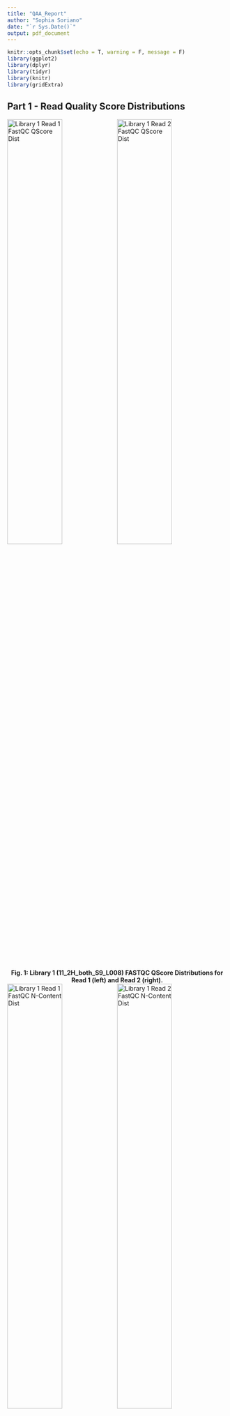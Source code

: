 ```yaml
---
title: "QAA_Report"
author: "Sophia Soriano"
date: "`r Sys.Date()`"
output: pdf_document
---
```


```r
knitr::opts_chunk$set(echo = T, warning = F, message = F)
library(ggplot2)
library(dplyr)
library(tidyr)
library(knitr)
library(gridExtra)
```

## Part 1 - Read Quality Score Distributions

  ![Library 1 Read 1 FastQC QScore Dist](/Users/ssoriano/bioinfo/Bi622/QAA/QAA_Part1/11_2H_both_S9_L008_R1_001_fastqc/Images/per_base_quality.png){width=50%}![Library 1 Read 2 FastQC QScore Dist](/Users/ssoriano/bioinfo/Bi622/QAA/QAA_Part1/11_2H_both_S9_L008_R2_001_fastqc/Images/per_base_quality.png){width=50%}<figcaption align="center"><b>Fig. 1: Library 1 (11_2H_both_S9_L008) FASTQC QScore Distributions for Read 1 (left) and Read 2 (right).</b></figcaption>
  ![Library 1 Read 1 FastQC N-Content Dist](/Users/ssoriano/bioinfo/Bi622/QAA/QAA_Part1/11_2H_both_S9_L008_R1_001_fastqc/Images/per_base_n_content.png){width=50%}![Library 1 Read 2 FastQC N-Content Dist](/Users/ssoriano/bioinfo/Bi622/QAA/QAA_Part1/11_2H_both_S9_L008_R2_001_fastqc/Images/per_base_n_content.png){width=50%}<figcaption align="center"><b>Fig. 2: Library 1 (11_2H_both_S9_L008) FASTQC N-Content Distributions for Read 1 (left) and Read 2 (right).</b></figcaption>
  ![Library 2 Read 1 FastQC QScore Dist](/Users/ssoriano/bioinfo/Bi622/QAA/QAA_Part1/14_3B_control_S10_L008_R1_001_fastqc/Images/per_base_quality.png){width=50%}![Library 2 Read 2 FastQC QScore Dist](/Users/ssoriano/bioinfo/Bi622/QAA/QAA_Part1/14_3B_control_S10_L008_R2_001_fastqc/Images/per_base_quality.png){width=50%}<figcaption align="center"><b>Fig. 3: Library 2 (14_3B_control_S10_L008) FASTQC QScore Distributions for Read 1 (left) and Read 2 (right).</b></figcaption>
  ![Library 2 Read 1 FastQC N-Content Dist](/Users/ssoriano/bioinfo/Bi622/QAA/QAA_Part1/14_3B_control_S10_L008_R1_001_fastqc/Images/per_base_n_content.png){width=50%}![Library 2 Read 2 FastQC N-Content Dist](/Users/ssoriano/bioinfo/Bi622/QAA/QAA_Part1/14_3B_control_S10_L008_R2_001_fastqc/Images/per_base_n_content.png){width=50%}<figcaption align="center"><b>Fig. 4: Library 2 (14_3B_control_S10_L008) FASTQC N-Content Distributions for Read 1 (left) and Read 2 (right).</b></figcaption>
Summary: The plots of per-base N content are consistent with the quality score plots for each library. The N content is extremely low in both reads for both libraries, and that is reflected in the high (green) values shown in all of the QScore distributions for every data point.

  ![Library 1 Read 1 QScore_Dist.py QScore Dist](/Users/ssoriano/bioinfo/Bi622/QAA/QAA_Part1/QScore_pngs/QScore_L1_R1.png){width=50%}![Library 1 Read 2 QScore_Dist.py QScore Dist](/Users/ssoriano/bioinfo/Bi622/QAA/QAA_Part1/QScore_pngs/QScore_L1_R2.png){width=50%}<figcaption align="center"><b>Fig. 5: Library 1 (11_2H_both_S9_L008) QScore_Dist.py QScore Distributions for Read 1 (left) and Read 2 (right).</b></figcaption>
    
  ![Library 2 Read 1 QScore_Dist.py QScore Dist](/Users/ssoriano/bioinfo/Bi622/QAA/QAA_Part1/QScore_pngs/QScore_L2_R1.png){width=50%}![Library 2 Read 1 QScore_Dist.py QScore Dist](/Users/ssoriano/bioinfo/Bi622/QAA/QAA_Part1/QScore_pngs/QScore_L2_R2.png){width=50%}<figcaption align="center"><b>Fig. 6: Library 2 (14_3B_control_S10_L008) QScore_Dist.py QScore Distributions for Read 1 (left) and Read 2 (right).</b></figcaption>
Summary: The QScore distributions generated from both FASTQC and my QScore_Dist.py program look virtually identical for reads 1 and 2 from  both libraries (with the exception of more colorful formatting from FASTQC). The run-times for library 1 (11_2H_both_S9_L008) were about five times longer than the run times for library 2 (14_3B_control_S10_L008), and the FASTQC commands - running two files at once - ran much quicker than my QScore_Dist.py code running one file at a time. See run time results listed below. From both the FASTQC and QScore_Dist.py data for both libraries, one can see that the quality scores for all bases in both reads are very high, generally >35. The FASTQC graphs - which have a little more detail (error bars, etc.) than my QScore_Dist.py graphs - show that read two for both libraries has a little more variation in base quality score, occasionally dipping into the yellow (<29) base quality region for library 2. However, this is expected as the sample has been in the sequencer for a longer amount of time by the time read 2 is in process, and has possibly degraded. Also expected is the section of slightly lower quality scores at the beginning of each read (for both libraries), as the first several bases analyzed by the sequencer are typically error-prone.\newline

Library 1 (11_2H_both_S9_L008): 2:32.58 m:s (FASTQC - both reads), 14:15.86 m:s (QScore_Dist.py, R1) and 14:02.15 m:s (QScore_Dist.py, R2)\newline
Library 2 (14_3B_control_S10_L008): 0:39.34 m:s (FASTQC - both reads), 3:37.55 m:s (QScore_Dist.py, R1) and 3:38.74 m:s (QScore_Dist.py, R2)\newline

## Part 2: Adapter trimming comparison

Summary: Used the following bash commands to confirm adapter sequences in each file. "Grep" returns lines that contain the specified sequence:

Lib1 R1: $ zcat /projects/bgmp/shared/2017_sequencing/demultiplexed/11_2H_both_S9_L008_R1_001.fastq.gz | grep "AGATCGGAAGAGCACACGTCTGAACTCCAGTCA"\newline
Lib1 R2: $ zcat /projects/bgmp/shared/2017_sequencing/demultiplexed/11_2H_both_S9_L008_R2_001.fastq.gz | grep "AGATCGGAAGAGCGTCGTGTAGGGAAAGAGTGT"\newline
Lib2 R1: $ zcat /projects/bgmp/shared/2017_sequencing/demultiplexed/14_3B_control_S10_L008_R1_001.fastq.gz | grep "AGATCGGAAGAGCACACGTCTGAACTCCAGTCA"\newline
Lib2 R2: $ zcat /projects/bgmp/shared/2017_sequencing/demultiplexed/14_3B_control_S10_L008_R2_001.fastq.gz | grep "AGATCGGAAGAGCGTCGTGTAGGGAAAGAGTGT"\newline

Adapter sequences expected to be found in each read were confirmed on Illumina website/pdf for TruSeq DNA/RNA preps (https://support-docs.illumina.com/SHARE/AdapterSeq/illumina-adapter-sequences.pdf). The expected sequences - "AGATCGGAAGAGCACACGTCTGAACTCCAGTCA" in R1 and "AGATCGGAAGAGCGTCGTGTAGGGAAAGAGTGT" in R2 - are found at or near the end of many sequences in each file. These sequences are reverse complements of the adapters containing the read 1/2 PBS where sequencing by synthesis begins (i.e. "AGATCGGAAGAGCACACGTCTGAACTCCAGTCA" is found near the end of R1 sequences, and its reverse complement marks the start of R2 sequence by synthesis). Adapter sequences are not observed at the beginning of sequences because the read PBS (primer binding sites), where the sequencing primers bind to initiate synthesis of the read, are located at the end of the adapter sequence.\newline

For Library 1 (11_2H_both_S9_L008), 4.9% of Read 1 (874,706 reads) and 5.7% (1,016,991 reads) of Read 2 were trimmed (total read pairs = 17,919,193). For Library 2 (14_3B_control_S10_L008), 6.0% of Read 1 (264,208 reads) and 6.7% of Read 2 (299,716 reads) were trimmed (total read pairs = 4,440,378).\newline

As shown in the bar plots below, R2 reads (blue) are significantly more trimmed than R1 reads (red). As previously mentioned, Read 2 is commonly lower quality per base than Read 1 since it occurs after the library sample has likely been in the sequencer for several hours and some degradation has occurred. When we apply our quality filters - especially with Trimmomatic using SLIDINGWINDOW 5(window):15(quality min) and MINLEN (35bp) - there are fewer long reads remaining in Read 2 that meet those cutoffs compared to the higher quality Read 1 sequences.

```r
#Read in tsv data files
L1R1_df = read.csv(file="/Users/ssoriano/bioinfo/Bi622/QAA/QAA_Part2/11_2H_both_S9_L008_trim_R1.tsv",header=FALSE,sep="")
colnames(L1R1_df) = c("Read Count","Read Length (bp)")
L1R2_df = read.csv(file="/Users/ssoriano/bioinfo/Bi622/QAA/QAA_Part2/11_2H_both_S9_L008_trim_R2.tsv",header=FALSE,sep="")
colnames(L1R2_df) = c("Read Count","Read Length (bp)")
L2R1_df = read.csv(file="/Users/ssoriano/bioinfo/Bi622/QAA/QAA_Part2/14_3B_control_S10_L008_trim_R1.tsv",header=FALSE,sep="")
colnames(L2R1_df) = c("Read Count","Read Length (bp)")
L2R2_df = read.csv(file="/Users/ssoriano/bioinfo/Bi622/QAA/QAA_Part2/14_3B_control_S10_L008_trim_R2.tsv",header=FALSE,sep="")
colnames(L2R2_df) = c("Read Count","Read Length (bp)")

colors <- c("Read 1" = "red", "Read 2" = "blue")

#Plot R1 and R2 on same plot for Library 1
p1 = ggplot() +
  geom_bar(data=L1R1_df, mapping=aes(x=`Read Length (bp)`,y=`Read Count`/1000, fill = "Read 1"),stat="identity") +
  geom_bar(data=L1R2_df, mapping=aes(x=`Read Length (bp)`,y=`Read Count`/1000, fill = "Read 2"),stat="identity") +
  theme_bw() +
  ggtitle("Library 1: 11_2H_both_S9_L008") +
  theme(plot.title = element_text(hjust = 0.5)) +
  labs(x="Read Length (bp)", y="Read Count (Thousand Read Units)", fill="Legend")

#Plot R1 and R2 on same plot for Library 2
p2 = ggplot() +
  geom_bar(data=L2R1_df, mapping=aes(x=`Read Length (bp)`,y=`Read Count`/1000, fill = "Read 1"),stat="identity",position=position_dodge()) +
  geom_bar(data=L2R2_df, mapping=aes(x=`Read Length (bp)`,y=`Read Count`/1000, fill = "Read 2"),stat="identity",position=position_dodge()) +
  theme_bw() +
  ggtitle("Library 2: 14_3B_control_S10_L008") +
  theme(plot.title = element_text(hjust = 0.5)) +
  labs(x="Read Length (bp)", y="Read Count (Thousand Read Units)", fill="Legend")

grid.arrange(p1,p2,ncol=2)
```
Fig. 7: Read length distributions for Read 1 and Read 2 files for each library (11_2H_both_S9_L008 and 14_3B_control_S10_L008). Read 2 files have a higher percentage of shorter reads compared to Read 1 files in both libraries.\newline

## Part 3: Alignment and strand-specificity

Using the python script from PS8, in an updated version named "QAA.py," mapped/unmapped counts were tallied providing results in Table 1. 

```r
L1_MC_df = read.csv(file="/Users/ssoriano/bioinfo/Bi622/QAA/QAA_Part3/Mapped_count_QAAcode/11_2H_both_S9_L008_mappedcount.txt",header=FALSE,sep = ":")
L2_MC_df = read.csv(file="/Users/ssoriano/bioinfo/Bi622/QAA/QAA_Part3/Mapped_count_QAAcode/14_3B_control_S10_L008_mappedcount.txt",header=FALSE,sep = ":")
L_MC_df = merge(L1_MC_df,L2_MC_df,"V1")
colnames(L_MC_df) = c("Count Category","11_2H_both_S9_L008","14_3B_control_S10_L008")
L_MC_df = L_MC_df %>% arrange(`11_2H_both_S9_L008`)
kable(L_MC_df[1:3,],caption="Calculated mapping counts for Library 1 (11_2H_both_S9_L008) and Library 2 (14_3B_control_S10_L008) after STAR Alignment.")
```
Htseq-count was also used to determine reads mapped to features in each STAR-output SAM file. For each library SAM file, htseq-count was run once with "stranded=yes" (read 1 is on the same strand as the gene/feature, read 2 is on the reverse strand) and once with "stranded=reverse" (read 2 is on the same strand as the gene/feature, read 1 is on the reverse strand). If the generated data is strand-specific, then either the "stranded=yes" or "stranded=reverse" mapped count percentages should be higher than the other. If the data is not strand-specific, then "stranded=yes" and "stranded=reverse" mapped count percentages should be roughly equal. Since the percentage of reads mapped to features is significantly higher in the "stranded=reverse" htseq-count files for both library 1 (11_2H_both_S9_L008, 79.12%) and library 2 (14_3B_control_S10_L008, 86.35%) compared to "stranded=yes" htseq-count files for library 1 (3.45%) and library 2 (3.95%), I propose that both libraries are strand-specific. See "labbook_QAA.txt" for bash commands to calculate percentages.


